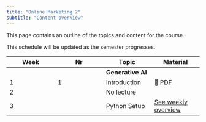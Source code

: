 ```yaml
---
title: "Online Marketing 2"
subtitle: "Content overview"
---
```


This page contains an outline of the topics and content for the course.

:::{.callout-note}
This schedule will be updated as the semester progresses.
:::

|Week|Nr| Topic              |	Material	                            |
|---  |---|	---             |	---	                                    |	
|    |  | **Generative AI**  |	        	                            |	
|1   |1	|	 Introduction    |	[📄 PDF](slides/01-intro-genai.pdf)      |	
|2   |	|	 No lecture    |	                                         |
|3   |	|	 Python Setup    |	 [See weekly overview](weeks#week-3.qmd)      |			